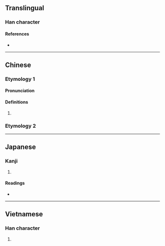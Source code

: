 {{character info}}
==Translingual==

===Han character===
{{Han char|rn=30|rad=口|as=14|sn=17|four=|canj=RMAK|ids=⿰口厭}}


====References====
* {{Han ref|kx=0211.410|dkj=04463|dj=0434.320|hdz=10696.030|uh=5688|ud=22152}}

----
==Chinese==
{{zh-forms|s=𫩫}}
===Etymology 1===
====Pronunciation====
{{zh-pron
|m=yè
|cat=pn
}}

====Definitions====
{{zh-hanzi}}

# {{zh-only|嚈噠}}
===Etymology 2===
{{zh-see|咽|v}}
----

==Japanese==

===Kanji===
{{ja-kanji|grade=|rs=口14}}

# {{rfdef|ja|sort=口14}}

====Readings====
* {{ja-readings|on=[[よう]] (yō)|kun=}}


----

==Vietnamese==

===Han character===
{{vi-hantu|[[ướm]]|rs=口14}}

# {{rfdef|vi|sort=口14}}